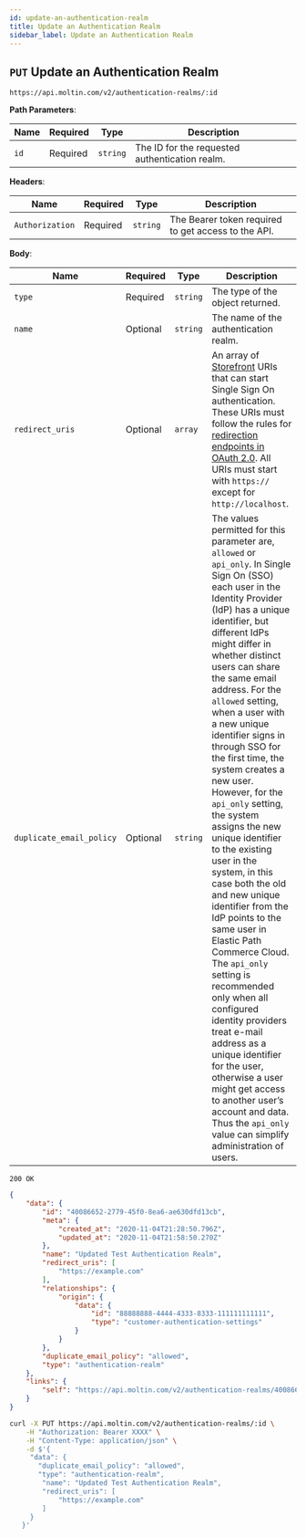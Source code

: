 ```yaml
---
id: update-an-authentication-realm
title: Update an Authentication Realm
sidebar_label: Update an Authentication Realm
---
```


## `PUT` Update an Authentication Realm

```http
https://api.moltin.com/v2/authentication-realms/:id
```

<!--DOCUSAURUS_CODE_TABS-->

<!-- Request -->

**Path Parameters**:

| Name | Required | Type | Description |
| --- | --- | --- | --- |
| `id` | Required | `string` | The ID for the requested authentication realm. |

**Headers**:

| Name | Required | Type | Description |
| --- | --- | --- | --- |
| `Authorization` | Required | `string` | The Bearer token required to get access to the API.  |

**Body**:

| Name | Required | Type | Description |
| --- | --- | --- | --- |
| `type` | Required | `string` | The type of the object returned. |
| `name` | Optional | `string` | The name of the authentication realm. |
| `redirect_uris` | Optional | `array` | An array of [Storefront](https://documentation.elasticpath.com/commerce-cloud/docs/glossary.html#storefront) URIs that can start Single Sign On authentication. These URIs must follow the rules for [redirection endpoints in OAuth 2.0](https://tools.ietf.org/html/rfc6749#section-3.1.2). All URIs must start with `https://` except for `http://localhost`. |
| `duplicate_email_policy` | Optional | `string` | The values permitted for this parameter are, `allowed` or `api_only`. In Single Sign On (SSO) each user in the Identity Provider (IdP) has a unique identifier, but different IdPs might differ in whether distinct users can share the same email address.  For the `allowed` setting, when a user with a new unique identifier signs in through SSO for the first time, the system creates a new user. However, for the `api_only` setting, the system assigns the new unique identifier to the existing user in the system, in this case both the old and new unique identifier from the IdP points to the same user in Elastic Path Commerce Cloud. The `api_only` setting is recommended only when all configured identity providers treat e-mail address as a unique identifier for the user, otherwise a user might get access to another user’s account and data. Thus the `api_only` value can simplify administration of users.|

<!-- Response -->

`200 OK`


```json
{
    "data": {
        "id": "40086652-2779-45f0-8ea6-ae630dfd13cb",
        "meta": {
            "created_at": "2020-11-04T21:28:50.796Z",
            "updated_at": "2020-11-04T21:58:50.270Z"
        },
        "name": "Updated Test Authentication Realm",
        "redirect_uris": [
            "https://example.com"
        ],
        "relationships": {
            "origin": {
                "data": {
                    "id": "88888888-4444-4333-8333-111111111111",
                    "type": "customer-authentication-settings"
                }
            }
        },
        "duplicate_email_policy": "allowed",
        "type": "authentication-realm"
    },
    "links": {
        "self": "https://api.moltin.com/v2/authentication-realms/40086652-2779-45f0-8ea6-ae630dfd13cb"
    }
}
```

<!--END_DOCUSAURUS_CODE_TABS-->

<!--DOCUSAURUS_CODE_TABS-->

<!--cURL-->

```bash
curl -X PUT https://api.moltin.com/v2/authentication-realms/:id \
    -H "Authorization: Bearer XXXX" \
    -H "Content-Type: application/json" \
    -d $'{
     "data": {
       "duplicate_email_policy": "allowed",
       "type": "authentication-realm",
        "name": "Updated Test Authentication Realm",
        "redirect_uris": [
            "https://example.com"
        ]
     }
   }'
```

<!--END_DOCUSAURUS_CODE_TABS-->
